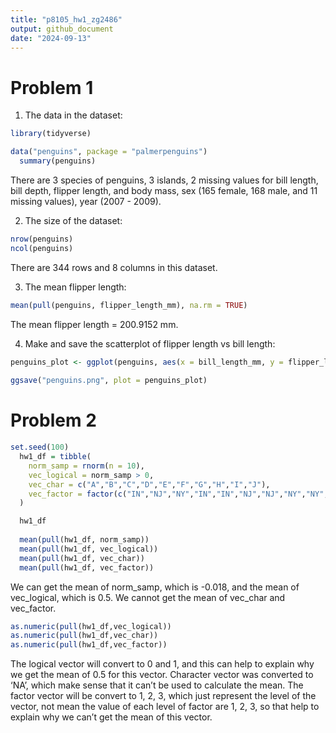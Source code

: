 ```yaml
---
title: "p8105_hw1_zg2486"
output: github_document
date: "2024-09-13"
---
```


# Problem 1

1. The data in the dataset:
```r
library(tidyverse)

data("penguins", package = "palmerpenguins") 
  summary(penguins)
```
There are 3 species of penguins, 3 islands, 2 missing values for bill length, bill depth, flipper length, and body mass, sex (165 female, 168 male, and 11 missing values), year (2007 - 2009).

2. The size of the dataset:

```r
nrow(penguins)
ncol(penguins)
```
There are 344 rows and 8 columns in this dataset.
 
3. The mean flipper length:
```r
mean(pull(penguins, flipper_length_mm), na.rm = TRUE)
```
The mean flipper length = 200.9152 mm.
 
4. Make and save the scatterplot of flipper length vs bill length:
```r
penguins_plot <- ggplot(penguins, aes(x = bill_length_mm, y = flipper_length_mm, colour = species))+ geom_point()
  
ggsave("penguins.png", plot = penguins_plot) 
```


# Problem 2

```r
set.seed(100)
  hw1_df = tibble(
    norm_samp = rnorm(n = 10),
    vec_logical = norm_samp > 0,
    vec_char = c("A","B","C","D","E","F","G","H","I","J"),
    vec_factor = factor(c("IN","NJ","NY","IN","IN","NJ","NJ","NY","NY","NJ"))
  )

  hw1_df
  
  mean(pull(hw1_df, norm_samp))
  mean(pull(hw1_df, vec_logical))
  mean(pull(hw1_df, vec_char))
  mean(pull(hw1_df, vec_factor))
```
We can get the mean of norm_samp, which is -0.018, and the mean of vec_logical, which is 0.5. We cannot get the mean of vec_char and vec_factor.

```r
as.numeric(pull(hw1_df,vec_logical))
as.numeric(pull(hw1_df,vec_char))
as.numeric(pull(hw1_df,vec_factor))
```
The logical vector will convert to 0 and 1, and this can help to explain why we get the mean of 0.5 for this vector. Character vector was converted to 'NA', which make sense that it can't be used to calculate the mean. The factor vector will be convert to 1, 2, 3, which just represent the level of the vector, not mean the value of each level of factor are 1, 2, 3, so that help to explain why we can't get the mean of this vector.
